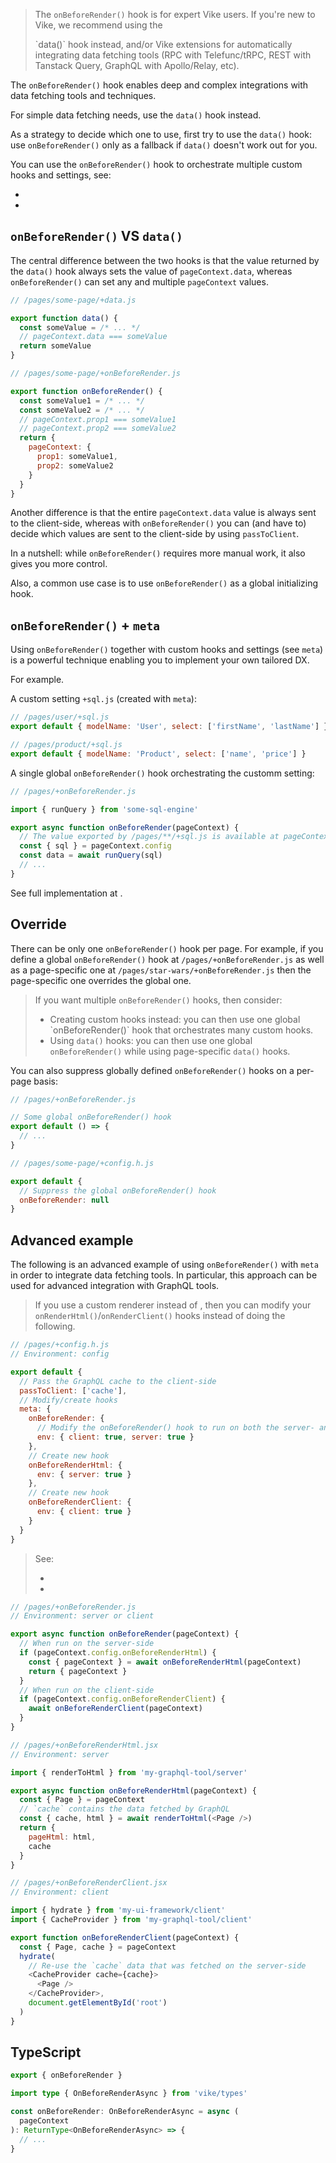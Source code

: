 
> The `onBeforeRender()` hook is for expert Vike users. If you're new to Vike, we recommend using the
> <Link href="/data">`data()` hook</Link> instead, and/or <Link href="/vike-packages">Vike extensions</Link> for
> automatically integrating data fetching tools (RPC with Telefunc/tRPC, REST with Tanstack Query, GraphQL with Apollo/Relay, etc).

The `onBeforeRender()` hook enables deep and complex integrations with data fetching tools and techniques.

For simple data fetching needs, use the <Link href="/data">`data()` hook</Link> instead.

As a strategy to decide which one to use, first try to use the `data()` hook: use `onBeforeRender()` only as a fallback if `data()` doesn't work out for you.

You can use the `onBeforeRender()` hook to orchestrate multiple <Link href="/meta">custom hooks and settings</Link>, see:
 - <Link href="#onbeforerender-meta" doNotInferSectionTitle />
 - <Link href="#advanced-example" />


## `onBeforeRender()` VS `data()`

The central difference between the two hooks is that the value returned by the `data()` hook always sets the value of `pageContext.data`, whereas `onBeforeRender()` can set any and multiple `pageContext` values.

```js
// /pages/some-page/+data.js

export function data() {
  const someValue = /* ... */
  // pageContext.data === someValue
  return someValue
}
```

```js
// /pages/some-page/+onBeforeRender.js

export function onBeforeRender() {
  const someValue1 = /* ... */
  const someValue2 = /* ... */
  // pageContext.prop1 === someValue1
  // pageContext.prop2 === someValue2
  return {
    pageContext: {
      prop1: someValue1,
      prop2: someValue2
    }
  }
}
```

Another difference is that the entire `pageContext.data` value is always sent to the client-side, whereas with `onBeforeRender()` you can (and have to) decide which values are sent to the client-side by using <Link href="/passToClient">`passToClient`</Link>.

In a nutshell: while `onBeforeRender()` requires more manual work, it also gives you more control.

Also, a common use case is to use `onBeforeRender()` as a global initializing hook.


## `onBeforeRender()` + `meta`

Using `onBeforeRender()` together with custom hooks and settings (see <Link href="/meta">`meta`</Link>) is a powerful technique enabling you to implement your own tailored DX.

For example.

A custom setting `+sql.js` (created with `meta`):

```js
// /pages/user/+sql.js
export default { modelName: 'User', select: ['firstName', 'lastName'] }
```

```js
// /pages/product/+sql.js
export default { modelName: 'Product', select: ['name', 'price'] }
```

A single global `onBeforeRender()` hook orchestrating the customm setting:

```js
// /pages/+onBeforeRender.js

import { runQuery } from 'some-sql-engine'

export async function onBeforeRender(pageContext) {
  // The value exported by /pages/**/+sql.js is available at pageContext.config.sql
  const { sql } = pageContext.config
  const data = await runQuery(sql)
  // ...
}
```

See full implementation at <Link href="/meta#example-sql" doNotInferSectionTitle />.


## Override

There can be only one `onBeforeRender()` hook per page. For example, if you define a global `onBeforeRender()` hook at `/pages/+onBeforeRender.js` as well as a page-specific one at `/pages/star-wars/+onBeforeRender.js` then the page-specific one overrides the global one.

> If you want multiple `onBeforeRender()` hooks, then consider:
> - <Link href="/meta">Creating custom hooks</Link> instead: you can then use one global `onBeforeRender()` hook that orchestrates many custom hooks.
> - Using <Link href="/data">`data()` hooks</Link>: you can then use one global `onBeforeRender()` while using page-specific `data()` hooks.

You can also suppress globally defined `onBeforeRender()` hooks on a per-page basis:
```js
// /pages/+onBeforeRender.js

// Some global onBeforeRender() hook
export default () => {
  // ...
}
```
```js
// /pages/some-page/+config.h.js

export default {
  // Suppress the global onBeforeRender() hook
  onBeforeRender: null
}
```


## Advanced example

The following is an advanced example of using `onBeforeRender()` with `meta` in order to integrate data fetching tools. In particular, this approach can be used for advanced integration with GraphQL tools.

> If you use a custom renderer instead of <IntegrationPackageNames />, then you can modify your `onRenderHtml()`/`onRenderClient()` hooks instead of doing the following.

```js
// /pages/+config.h.js
// Environment: config

export default {
  // Pass the GraphQL cache to the client-side
  passToClient: ['cache'],
  // Modify/create hooks
  meta: {
    onBeforeRender: {
      // Modify the onBeforeRender() hook to run on both the server- and client-side
      env: { client: true, server: true }
    },
    // Create new hook
    onBeforeRenderHtml: {
      env: { server: true }
    },
    // Create new hook
    onBeforeRenderClient: {
      env: { client: true }
    }
  }
}
```
> See:
>  - <Link href="/meta" />
>  - <Link href="/passToClient" />

```js
// /pages/+onBeforeRender.js
// Environment: server or client

export async function onBeforeRender(pageContext) {
  // When run on the server-side
  if (pageContext.config.onBeforeRenderHtml) {
    const { pageContext } = await onBeforeRenderHtml(pageContext)
    return { pageContext }
  }
  // When run on the client-side
  if (pageContext.config.onBeforeRenderClient) {
    await onBeforeRenderClient(pageContext)
  }
}
```

```js
// /pages/+onBeforeRenderHtml.jsx
// Environment: server

import { renderToHtml } from 'my-graphql-tool/server'

export async function onBeforeRenderHtml(pageContext) {
  const { Page } = pageContext
  // `cache` contains the data fetched by GraphQL
  const { cache, html } = await renderToHtml(<Page />)
  return {
    pageHtml: html,
    cache
  }
}
```

```js
// /pages/+onBeforeRenderClient.jsx
// Environment: client

import { hydrate } from 'my-ui-framework/client'
import { CacheProvider } from 'my-graphql-tool/client'

export function onBeforeRenderClient(pageContext) {
  const { Page, cache } = pageContext
  hydrate(
    // Re-use the `cache` data that was fetched on the server-side
    <CacheProvider cache={cache}>
      <Page />
    </CacheProvider>,
    document.getElementById('root')
  )
}
```


## TypeScript

```ts
export { onBeforeRender }

import type { OnBeforeRenderAsync } from 'vike/types'

const onBeforeRender: OnBeforeRenderAsync = async (
  pageContext
): ReturnType<OnBeforeRenderAsync> => {
  // ...
}
```

<HookTypeScriptHints hookTypeName="OnBeforeRenderAsync" />
